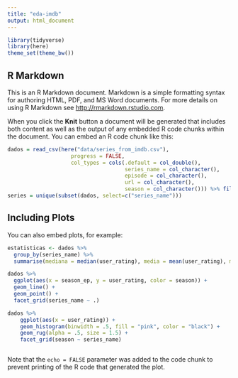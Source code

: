 ```yaml
---
title: "eda-imdb"
output: html_document
---
```


```r
library(tidyverse)
library(here)
theme_set(theme_bw())
```

## R Markdown

This is an R Markdown document. Markdown is a simple formatting syntax for authoring HTML, PDF, and MS Word documents. For more details on using R Markdown see <http://rmarkdown.rstudio.com>.

When you click the **Knit** button a document will be generated that includes both content as well as the output of any embedded R code chunks within the document. You can embed an R code chunk like this:

```r
dados = read_csv(here("data/series_from_imdb.csv"), 
                    progress = FALSE,
                    col_types = cols(.default = col_double(), 
                                     series_name = col_character(), 
                                     episode = col_character(), 
                                     url = col_character(),
                                     season = col_character())) %>% filter(series_name %in% c("Sherlock", "Elementary"))
series = unique(subset(dados, select=c("series_name")))
```

## Including Plots

You can also embed plots, for example:

```r
estatisticas <- dados %>% 
  group_by(series_name) %>%
  summarise(mediana = median(user_rating), media = mean(user_rating), maximo = max(user_rating), minimo = min(user_rating))


```

```r
dados %>% 
  ggplot(aes(x = season_ep, y = user_rating, color = season)) + 
  geom_line() + 
  geom_point() +
  facet_grid(series_name ~ .)
```

```r
dados %>% 
    ggplot(aes(x = user_rating)) + 
    geom_histogram(binwidth = .5, fill = "pink", color = "black") + 
    geom_rug(alpha = .5, size = 1.5) +
    facet_grid(season ~ series_name)
```

```r

```


Note that the `echo = FALSE` parameter was added to the code chunk to prevent printing of the R code that generated the plot.
